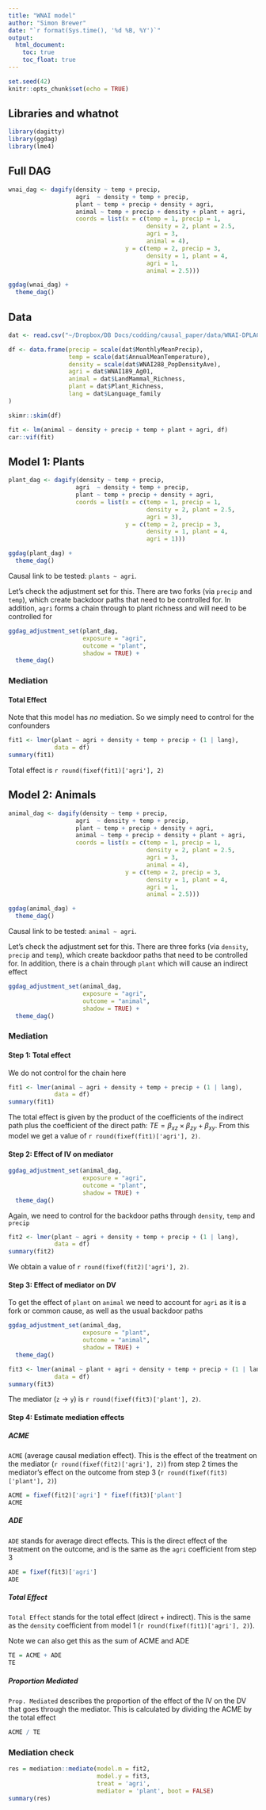 ```yaml
---
title: "WNAI model"
author: "Simon Brewer"
date: "`r format(Sys.time(), '%d %B, %Y')`"
output:
  html_document:
    toc: true
    toc_float: true
---
```


```r
set.seed(42)
knitr::opts_chunk$set(echo = TRUE)
```

## Libraries and whatnot

```r
library(dagitty)
library(ggdag)
library(lme4)
```

## Full DAG

```r
wnai_dag <- dagify(density ~ temp + precip,
                   agri  ~ density + temp + precip,
                   plant ~ temp + precip + density + agri,
                   animal ~ temp + precip + density + plant + agri,
                   coords = list(x = c(temp = 1, precip = 1, 
                                       density = 2, plant = 2.5,
                                       agri = 3,
                                       animal = 4),
                                 y = c(temp = 2, precip = 3, 
                                       density = 1, plant = 4,
                                       agri = 1,
                                       animal = 2.5)))

ggdag(wnai_dag) +
  theme_dag()
```

## Data

```r
dat <- read.csv("~/Dropbox/DB Docs/codding/causal_paper/data/WNAI-DPLACE_Causal_060223_v2.csv")
```

```r
df <- data.frame(precip = scale(dat$MonthlyMeanPrecip),
                 temp = scale(dat$AnnualMeanTemperature),
                 density = scale(dat$WNAI288_PopDensityAve),
                 agri = dat$WNAI189_Ag01,
                 animal = dat$LandMammal_Richness,
                 plant = dat$Plant_Richness,
                 lang = dat$Language_family
)
```

```r
skimr::skim(df)
```

```r
fit <- lm(animal ~ density + precip + temp + plant + agri, df)
car::vif(fit)
```

## Model 1: Plants

```r
plant_dag <- dagify(density ~ temp + precip,
                   agri  ~ density + temp + precip,
                   plant ~ temp + precip + density + agri,
                   coords = list(x = c(temp = 1, precip = 1, 
                                       density = 2, plant = 2.5,
                                       agri = 3),
                                 y = c(temp = 2, precip = 3, 
                                       density = 1, plant = 4,
                                       agri = 1)))

ggdag(plant_dag) +
  theme_dag()
```

Causal link to be tested: `plants ~ agri`. 

Let's check the adjustment set for this. There are two forks (via `precip` and `temp`), which create backdoor paths that need to be controlled for. In addition, `agri` forms a chain through to plant richness and will need to be controlled for

```r
ggdag_adjustment_set(plant_dag, 
                     exposure = "agri",
                     outcome = "plant",
                     shadow = TRUE) +
  theme_dag()
```

### Mediation

#### Total Effect 

Note that this model has *no* mediation. So we simply need to control for the confounders

```r
fit1 <- lmer(plant ~ agri + density + temp + precip + (1 | lang), 
             data = df)
summary(fit1)
```

Total effect is `r round(fixef(fit1)['agri'], 2)`


## Model 2: Animals

```r
animal_dag <- dagify(density ~ temp + precip,
                   agri  ~ density + temp + precip,
                   plant ~ temp + precip + density + agri,
                   animal ~ temp + precip + density + plant + agri,
                   coords = list(x = c(temp = 1, precip = 1, 
                                       density = 2, plant = 2.5,
                                       agri = 3,
                                       animal = 4),
                                 y = c(temp = 2, precip = 3, 
                                       density = 1, plant = 4,
                                       agri = 1,
                                       animal = 2.5)))

ggdag(animal_dag) +
  theme_dag()
```

Causal link to be tested: `animal ~ agri`. 

Let's check the adjustment set for this. There are three forks (via `density`, `precip` and `temp`), which create backdoor paths that need to be controlled for. In addition, there is a chain through `plant` which will cause an indirect effect

```r
ggdag_adjustment_set(animal_dag, 
                     exposure = "agri",
                     outcome = "animal",
                     shadow = TRUE) +
  theme_dag()
```

### Mediation

#### Step 1: Total effect

We do not control for the chain here

```r
fit1 <- lmer(animal ~ agri + density + temp + precip + (1 | lang), 
             data = df)
summary(fit1)
```

The total effect is given by the product of the coefficients of the indirect path plus the coefficient of the direct path: $TE = \beta_{xz} \times \beta_{zy} + \beta_{xy}$. From this model we get a value of `r round(fixef(fit1)['agri'], 2)`. 

#### Step 2: Effect of IV on mediator

```r
ggdag_adjustment_set(animal_dag, 
                     exposure = "agri",
                     outcome = "plant",
                     shadow = TRUE) +
  theme_dag()

```

Again, we need to control for the backdoor paths through `density`, `temp` and `precip`

```r
fit2 <- lmer(plant ~ agri + density + temp + precip + (1 | lang), 
             data = df)
summary(fit2)
```

We obtain a value of `r round(fixef(fit2)['agri'], 2)`. 

#### Step 3: Effect of mediator on DV

To get the effect of `plant` on `animal` we need to account for `agri` as it is a fork or common cause, as well as the usual backdoor paths

```r
ggdag_adjustment_set(animal_dag, 
                     exposure = "plant",
                     outcome = "animal",
                     shadow = TRUE) +
  theme_dag()

```

```r
fit3 <- lmer(animal ~ plant + agri + density + temp + precip + (1 | lang), 
             data = df)
summary(fit3)
```

The mediator (`z` &rarr; `y`) is `r round(fixef(fit3)['plant'], 2)`.

#### Step 4: Estimate mediation effects

##### ACME

`ACME` (average causal mediation effect). This is the effect of the treatment on the mediator (`r round(fixef(fit2)['agri'], 2)`) from step 2 times the mediator's effect on the outcome from step 3 (`r round(fixef(fit3)['plant'], 2)`)

```r
ACME = fixef(fit2)['agri'] * fixef(fit3)['plant']
ACME
```

##### ADE

`ADE` stands for average direct effects. This is the direct effect of the treatment on the outcome, and is the same as the `agri` coefficient from step 3

```r
ADE = fixef(fit3)['agri']
ADE
```

##### Total Effect

`Total Effect` stands for the total effect (direct + indirect). This is the same  as the `density` coefficient from model 1 (`r round(fixef(fit1)['agri'], 2)`). 

Note we can also get this as the sum of ACME and ADE

```r
TE = ACME + ADE
TE
```

##### Proportion Mediated 

`Prop. Mediated` describes the proportion of the effect of the IV on the DV that goes through the mediator. This is calculated by dividing the ACME by the total effect

```r
ACME / TE
```

### Mediation check

```r
res = mediation::mediate(model.m = fit2, 
                         model.y = fit3, 
                         treat = 'agri',
                         mediator = 'plant', boot = FALSE)
summary(res)
```

